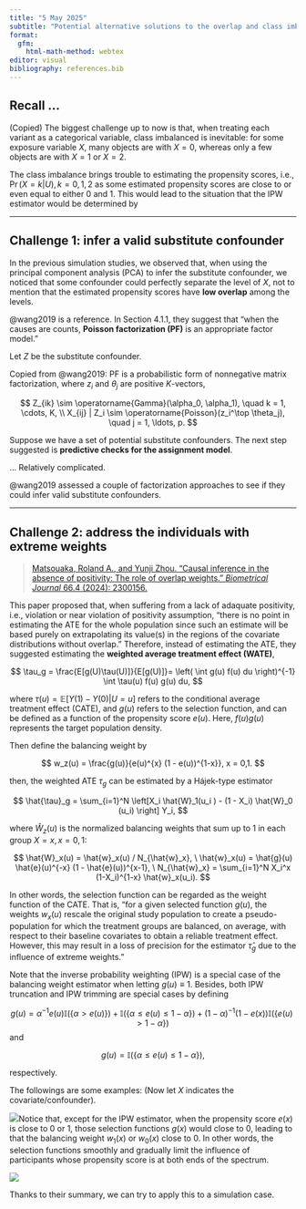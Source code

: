 ```yaml
---
title: "5 May 2025"
subtitle: "Potential alternative solutions to the overlap and class imbalance problem"
format: 
  gfm:
    html-math-method: webtex
editor: visual
bibliography: references.bib
---
```


## Recall ...

(Copied) The biggest challenge up to now is that, when treating each variant as a categorical variable, class imbalanced is inevitable: for some exposure variable $X$, many objects are with $X=0$, whereas only a few objects are with $X=1$ or $X=2$.

The class imbalance brings trouble to estimating the propensity scores, i.e., $\operatorname{Pr}(X=k|U), k=0, 1, 2$ as some estimated propensity scores are close to or even equal to either 0 and 1. This would lead to the situation that the IPW estimator would be determined by

------------------------------------------------------------------------

## Challenge 1: infer a valid substitute confounder

In the previous simulation studies, we observed that, when using the principal component analysis (PCA) to infer the substitute confounder, we noticed that some confounder could perfectly separate the level of $X$, not to mention that the estimated propensity scores have **low overlap** among the levels.

@wang2019 is a reference. In Section 4.1.1, they suggest that "when the causes are counts, **Poisson factorization (PF)** is an appropriate factor model."

Let $Z$ be the substitute confounder.

Copied from @wang2019: PF is a probabilistic form of nonnegative matrix factorization, where $z_i$ and $\theta_j$ are positive $K$-vectors,

$$
Z_{ik} \sim \operatorname{Gamma}(\alpha_0, \alpha_1), \quad k = 1, \cdots, K, \\
X_{ij} | Z_i \sim \operatorname{Poisson}(z_i^\top \theta_j), \quad j = 1, \ldots, p.
$$

Suppose we have a set of potential substitute confounders. The next step suggested is **predictive checks for the assignment model**.

... Relatively complicated.

@wang2019 assessed a couple of factorization approaches to see if they could infer valid substitute confounders.

------------------------------------------------------------------------

## Challenge 2: address the individuals with extreme weights

> [Matsouaka, Roland A., and Yunji Zhou. "Causal inference in the absence of positivity: The role of overlap weights." *Biometrical Journal* 66.4 (2024): 2300156.](https://pubmed.ncbi.nlm.nih.gov/38847059/)

This paper proposed that, when suffering from a lack of adaquate positivity, i.e., violation or near violation of positivity assumption, "there is no point in estimating the ATE for the whole population since such an estimate will be based purely on extrapolating its value(s) in the regions of the covariate distributions without overlap." Therefore, instead of estimating the ATE, they suggested estimating the **weighted average treatment effect (WATE)**,

$$
\tau_g = \frac{E[g(U)\tau(U)]}{E[g(U)]}= \left( \int g(u) f(u) du \right)^{-1} \int \tau(u) f(u) g(u) du,
$$

where $\tau(u) = \mathbb{E}[Y(1) - Y(0)|U=u]$ refers to the conditional average treatment effect (CATE), and $g(u)$ refers to the selection function, and can be defined as a function of the propensity score $e(u)$. Here, $f(u)g(u)$ represents the target population density.

Then define the balancing weight by

$$
w_z(u) = \frac{g(u)}{e(u)^{x} (1 - e(u))^{1-x}}, x = 0,1.
$$

then, the weighted ATE $\tau_g$ can be estimated by a Hájek-type estimator

$$
\hat{\tau}_g = \sum_{i=1}^N \left[X_i \hat{W}_1(u_i ) - (1 - X_i) \hat{W}_0 (u_i) \right] Y_i,
$$

where $\hat{W}_z(u)$ is the normalized balancing weights that sum up to 1 in each group $X=x, x=0,1$:

$$
\hat{W}_x(u) = \hat{w}_x(u) / N_{\hat{w}_x}, \ 
\hat{w}_x(u) = \hat{g}(u) \hat{e}(u)^{-x} (1 - \hat{e}(u))^{x-1}, \ 
N_{\hat{w}_x} =  \sum_{i=1}^N X_i^x (1-X_i)^{1-x} \hat{w}_x(u_i).
$$

In other words, the selection function can be regarded as the weight function of the CATE. That is, "for a given selected function $g(u)$, the weights $w_x(u)$ rescale the original study population to create a pseudo-population for which the treatment groups are balanced, on average, with respect to their baseline covariates to obtain a reliable treatment effect. However, this may result in a loss of precision for the estimator $\hat{\tau}_g$ due to the influence of extreme weights. "

Note that the inverse probability weighting (IPW) is a special case of the balancing weight estimator when letting $g(u) \equiv 1$. Besides, both IPW truncation and IPW trimming are special cases by defining

$$
g(u) = \alpha^{-1} e(u) \mathbb{I}(\{\alpha > e(u)\}) + \mathbb{I}(\{\alpha \leq e(u) \leq 1-\alpha\}) + (1 - \alpha)^{-1} (1-e(x)) \mathbb{I}(\{e(u) > 1-\alpha \})
$$and

$$
g(u) = \mathbb{I}(\{\alpha\leq e(u) \leq 1-\alpha \}),
$$

respectively.

The followings are some examples: (Now let $X$ indicates the covariate/confounder).

![](images/clipboard-2598390608.png)Notice that, except for the IPW estimator, when the propensity score $e(x)$ is close to 0 or 1, those selection functions $g(x)$ would close to 0, leading to that the balancing weight $w_{1}(x)$ or $w_0(x)$ close to 0. In other words, the selection functions smoothly and gradually limit the influence of participants whose propensity score is at both ends of the spectrum.

![](images/clipboard-1213168451.png)

Thanks to their summary, we can try to apply this to a simulation case.
